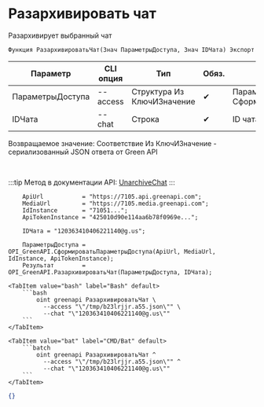 ﻿---
sidebar_position: 12
description: Разархивировать чат и другие функции для работы с Green API в Открытом пакете интеграций - бесплатной open-source библиотеке интеграций для 1С:Предприятие 8, OneScript и CLI
keywords: [1C, 1С, 1С:Предприятие, 1С:Предприятие 8.3, API, Интеграция, Сервисы, Обмен, OneScript, CLI, Green API]
---


# Разархивировать чат
 Разархивирует выбранный чат



`Функция РазархивироватьЧат(Знач ПараметрыДоступа, Знач IDЧата) Экспорт`

  | Параметр | CLI опция | Тип | Обяз. | Назначение |
  |-|-|-|-|-|
  | ПараметрыДоступа | --access | Структура Из КлючИЗначение | &#x2714; | Параметры доступа. См. СформироватьПараметрыДоступа |
  | IDЧата | --chat | Строка | &#x2714; | ID чата для разархивации |

  
  Возвращаемое значение:   Соответствие Из КлючИЗначение - сериализованный JSON ответа от Green API

<br/>

:::tip
Метод в документации API: [UnarchiveChat](https://green-api.com/docs/api/service/unarchiveChat/)
:::
<br/>



```bsl title="Пример использования для 1С:Предприятие/OneScript"
    ApiUrl           = "https://7105.api.greenapi.com";
    MediaUrl         = "https://7105.media.greenapi.com";
    IdInstance       = "71051...";
    ApiTokenInstance = "425010d90e114aa6b78f0969e...";

    IDЧата = "120363410406221140@g.us";

    ПараметрыДоступа = OPI_GreenAPI.СформироватьПараметрыДоступа(ApiUrl, MediaUrl, IdInstance, ApiTokenInstance);
    Результат        = OPI_GreenAPI.РазархивироватьЧат(ПараметрыДоступа, IDЧата);
```
    

 <Tabs>
  
    <TabItem value="bash" label="Bash" default>
        ```bash
            oint greenapi РазархивироватьЧат \
              --access "\"/tmp/b23lrjjr.a55.json\"" \
              --chat "\"120363410406221140@g.us\""
        ```
    </TabItem>
  
    <TabItem value="bat" label="CMD/Bat" default>
        ```batch
            oint greenapi РазархивироватьЧат ^
              --access "\"/tmp/b23lrjjr.a55.json\"" ^
              --chat "\"120363410406221140@g.us\""
        ```
    </TabItem>
</Tabs>


```json title="Результат"
{}
```
